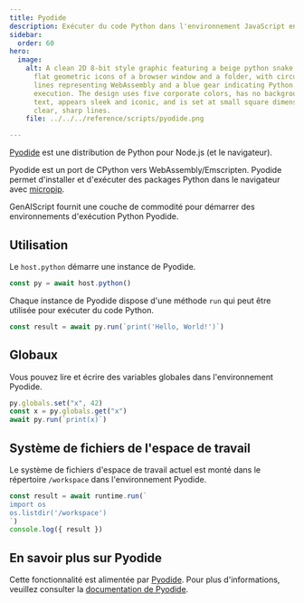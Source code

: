 ```yaml
---
title: Pyodide
description: Exécuter du code Python dans l'environnement JavaScript en utilisant Pyodide.
sidebar:
  order: 60
hero:
  image:
    alt: A clean 2D 8-bit style graphic featuring a beige python snake curled around
      flat geometric icons of a browser window and a folder, with circuit board
      lines representing WebAssembly and a blue gear indicating Python code
      execution. The design uses five corporate colors, has no background or
      text, appears sleek and iconic, and is set at small square dimensions with
      clear, sharp lines.
    file: ../../../reference/scripts/pyodide.png

---
```


[Pyodide](https://pyodide.org/) est une distribution de Python pour Node.js (et le navigateur).

Pyodide est un port de CPython vers WebAssembly/Emscripten.
Pyodide permet d'installer et d'exécuter des packages Python dans le navigateur avec [micropip](https://micropip.pyodide.org/en/stable/project/usage.html).

GenAIScript fournit une couche de commodité pour démarrer des environnements d'exécution Python Pyodide.

## Utilisation

Le `host.python` démarre une instance de Pyodide.

```js wrap
const py = await host.python()
```

Chaque instance de Pyodide dispose d'une méthode `run` qui peut être utilisée pour exécuter du code Python.

```js wrap
const result = await py.run(`print('Hello, World!')`)
```

## Globaux

Vous pouvez lire et écrire des variables globales dans l'environnement Pyodide.

```js wrap
py.globals.set("x", 42)
const x = py.globals.get("x")
await py.run(`print(x)`)
```

## Système de fichiers de l'espace de travail

Le système de fichiers d'espace de travail actuel est monté dans le répertoire `/workspace` dans l'environnement Pyodide.

```js wrap
const result = await runtime.run(`
import os
os.listdir('/workspace')
`)
console.log({ result })
```

## En savoir plus sur Pyodide

Cette fonctionnalité est alimentée par [Pyodide](https://pyodide.org/). Pour plus d'informations, veuillez consulter la [documentation de Pyodide](https://pyodide.org/docs/).
